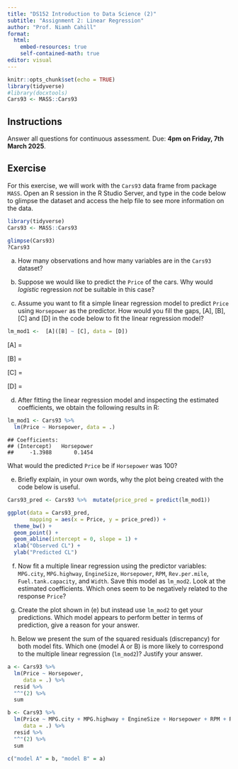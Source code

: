```yaml
---
title: "DS152 Introduction to Data Science (2)"
subtitle: "Assignment 2: Linear Regression"
author: "Prof. Niamh Cahill"
format: 
  html:
    embed-resources: true
    self-contained-math: true
editor: visual
---
```


```r
knitr::opts_chunk$set(echo = TRUE)
library(tidyverse)
#library(docxtools)
Cars93 <- MASS::Cars93
```



## Instructions

Answer all questions for continuous assessment. Due: **4pm on Friday, 7th March 2025**.

## Exercise 

For this exercise, we will work with the `Cars93` data frame from package `MASS`. Open an R session in the R Studio Server, and type in the code below to glimpse the dataset and access the help file to see more information on the data.

```r
library(tidyverse)
Cars93 <- MASS::Cars93

glimpse(Cars93)
?Cars93
```

(a) How many observations and how many variables are in the `Cars93` dataset?

(b) Suppose we would like to predict the `Price` of the cars. Why would *logistic* regression *not* be suitable in this case?

(c) Assume you want to fit a simple linear regression model to predict `Price` using `Horsepower` as the predictor. How would you fill the gaps, [A], [B], [C] and [D] in the code below to fit the linear regression model?

```r
lm_mod1 <-  [A]([B] ~ [C], data = [D])
```

[A] = 

[B] = 

[C] = 

[D] = 


(d) After fitting the linear regression model and inspecting the estimated coefficients, we obtain the following results in R:

```r
lm_mod1 <- Cars93 %>%
  lm(Price ~ Horsepower, data = .) 
``` 

```
## Coefficients:
## (Intercept)   Horsepower
##     -1.3988       0.1454
``` 

What would the predicted `Price` be  if `Horsepower` was 100?

(e) Briefly explain, in your own words, why the plot being created with the code below is useful.

```r
Cars93_pred <- Cars93 %>%  mutate(price_pred = predict(lm_mod1))

ggplot(data = Cars93_pred,
       mapping = aes(x = Price, y = price_pred)) +
  theme_bw() +
  geom_point() +
  geom_abline(intercept = 0, slope = 1) +
  xlab("Observed CL") + 
  ylab("Predicted CL")
```


(f) Now fit a multiple linear regression using the predictor variables: `MPG.city`, `MPG.highway`, `EngineSize`, `Horsepower`, `RPM`, `Rev.per.mile`, `Fuel.tank.capacity`, and `Width`. Save this model as `lm_mod2`. Look at the estimated coefficients. Which ones seem to be negatively related to the response `Price`?


(g) Create the plot shown in (e) but instead use `lm_mod2` to get your predictions. Which model appears to perform better in terms of prediction, give a reason for your answer. 


(h) Below we present the sum of the squared residuals (discrepancy) for both model fits. Which one (model A or B) is more likely to correspond to the multiple linear regression (`lm_mod2`)? Justify your answer.

```r
a <- Cars93 %>%
  lm(Price ~ Horsepower,
     data = .) %>%
  resid %>%
  "^"(2) %>%
  sum

b <- Cars93 %>%
  lm(Price ~ MPG.city + MPG.highway + EngineSize + Horsepower + RPM + Rev.per.mile + Fuel.tank.capacity + Width,
     data = .) %>%
  resid %>%
  "^"(2) %>%
  sum

c("model A" = b, "model B" = a)
```

<!-- ## Exercise 2 -->

<!-- A breast cancer study was conducted by Dr William Wolberg from the University of Wisconsin-Madison. He assessed biopsies of breast tumours for 699 patients up to 15 July 1992, and recorded nine different attributes, which are scores based on a scale from 1 to 10 on different features of the tumours. The response variable is whether the tumour was "benign" or "malignant". If you would like to see more information, type this in R: -->

<!-- ```{r, eval = FALSE} -->
<!-- library(MASS) -->

<!-- ?biopsy -->
<!-- ``` -->

<!-- Answer the following questions. -->

<!-- \textbf{(a)} Is this an \textit{observational} study? Why or why not? -->

<!-- \textbf{(b)} Is this a \textit{retrospective} or \textit{prospective} study? Or isn't there enough information to tell? Justify your answer. -->

<!-- \textbf{(c)} Suppose you would like to predict, based on the attributes, whether the tumour was benign or malignant. Why would \textit{linear} regression be unsuitable in this case? -->

<!-- \textbf{(d)} The following is a result from carrying out multiple logistic regression in this data, using a binary response variable (1 if the tumour was malignant and 0 if it was benign). -->

<!-- ```{r} -->
<!-- library(tidyverse) -->
<!-- library(MASS) -->

<!-- biopsy %>% -->
<!--   mutate(malignant = as.numeric(class == "malignant")) %>% -->
<!--   glm(malignant ~ V1 + V2 + V3 + V4 + V5 + V7 + V8 + V9, -->
<!--       family = binomial, -->
<!--       data = .) %>% -->
<!--   coef %>% -->
<!--   round(4) -->
<!-- ``` -->

<!-- The predictor `V3` is a scale referring to the uniformity of cell shape. How would an increase of 1 unit in this scale affect the prediction of this model as to whether the tumour is malignant or benign? -->

<!-- ## Exercise 3 -->

<!-- For each of the scenarios below, answer the following question: -->

<!-- Is there evidence of a causal relationship between the variables? List possible confounders that could affect both variables and would have to be corrected for when analysing the data. -->

<!-- \textbf{(a) Scenario 1} The number of hits on a particular website is positively correlated with the rate of success of that company in delivering a good solution to their clients. -->

<!-- \textbf{(b) Scenario 2} The number of people buying umbrellas is positively correlated with the number of people hit by a car. -->

<!-- \textbf{(c) Scenario 3} The number of coats and gloves bought in a department store is positively correlated with the number of people buying cold and flu tablets in a local pharmacy. -->

<!-- \textbf{(d) Scenario 4} The number of flyers and posters depicting politicians in different towns is positively correlated with the number of tweets about politics from people that live in those areas. -->